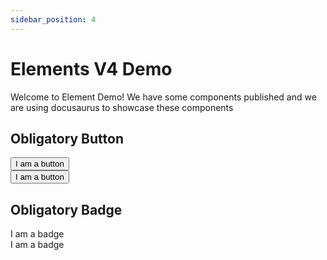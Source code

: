 ```yaml
---
sidebar_position: 4
---
```



# Elements V4 Demo

Welcome to Element Demo! We have some components published and we are using docusaurus to showcase these components

## Obligatory Button

<div className="twp4">
  <Button>I am a button</Button>
</div>

<div>
  <Button>I am a button</Button>
</div>

## Obligatory Badge

<div className="twp4">
  <Badge>I am a badge</Badge>
</div>

<div>
  <Badge>I am a badge</Badge>
</div>
